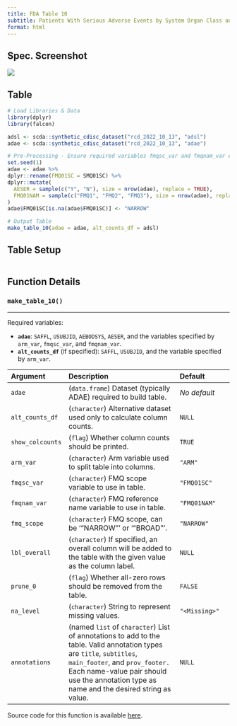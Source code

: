 ```yaml
---
title: FDA Table 10
subtitle: Patients With Serious Adverse Events by System Organ Class and FDA Medical Query (Narrow), Safety Population, Pooled Analyses
format: html
---
```


::: panel-tabset
## Spec. Screenshot

![](../assets/images/screenshots/table_10.png){fig-align="center"}

## Table

```r

# Load Libraries & Data
library(dplyr)
library(falcon)

adsl <- scda::synthetic_cdisc_dataset("rcd_2022_10_13", "adsl")
adae <- scda::synthetic_cdisc_dataset("rcd_2022_10_13", "adae")

# Pre-Processing - Ensure required variables fmqsc_var and fmqnam_var exist in adae
set.seed(1)
adae <- adae %>%
dplyr::rename(FMQ01SC = SMQ01SC) %>%
dplyr::mutate(
  AESER = sample(c("Y", "N"), size = nrow(adae), replace = TRUE),
  FMQ01NAM = sample(c("FMQ1", "FMQ2", "FMQ3"), size = nrow(adae), replace = TRUE)
)
adae$FMQ01SC[is.na(adae$FMQ01SC)] <- "NARROW"

# Output Table
make_table_10(adae = adae, alt_counts_df = adsl)

```

## Table Setup

```r
```

## Function Details

### `make_table_10()`

------------------------------------------------------------------------

Required variables:

-   **`adae`**: `SAFFL`, `USUBJID`, `AEBODSYS`, `AESER`, and the variables specified by `arm_var`, `fmqsc_var`, and `fmqnam_var`.
-   **`alt_counts_df`** (if specified): `SAFFL`, `USUBJID`, and the variable specified by `arm_var`.

| Argument         | Description                                                                                                                                                                                                                                            | Default       |
|:-----------------|:------------------------------------|:-----------------|
| `adae`           | (`data.frame`) Dataset (typically ADAE) required to build table.                                                                                                                                                                                       | *No default*  |
| `alt_counts_df`  | (`character`) Alternative dataset used only to calculate column counts.                                                                                                                                                                                | `NULL`        |
| `show_colcounts` | (`flag`) Whether column counts should be printed.                                                                                                                                                                                                      | `TRUE`        |
| `arm_var`        | (`character`) Arm variable used to split table into columns.                                                                                                                                                                                           | `"ARM"`       |
| `fmqsc_var`      | (`character`) FMQ scope variable to use in table.                                                                                                                                                                                                      | `"FMQ01SC"`   |
| `fmqnam_var`     | (`character`) FMQ reference name variable to use in table.                                                                                                                                                                                             | `"FMQ01NAM"`  |
| `fmq_scope`      | (`character`) FMQ scope, can be '"NARROW"' or '"BROAD"'.                                                                                                                                                                                               | `"NARROW"`    |
| `lbl_overall`    | (`character`) If specified, an overall column will be added to the table with the given value as the column label.                                                                                                                                     | `NULL`        |
| `prune_0`        | (`flag`) Whether all-zero rows should be removed from the table.                                                                                                                                                                                       | `FALSE`       |
| `na_level`       | (`character`) String to represent missing values.                                                                                                                                                                                                      | `"<Missing>"` |
| `annotations`    | (named `list` of `character`) List of annotations to add to the table. Valid annotation types are `title`, `subtitles`, `main_footer`, and `prov_footer.` Each name-value pair should use the annotation type as name and the desired string as value. | `NULL`        |

Source code for this function is available [here](https://github.com/pharmaverse/falcon/blob/main/R/fda-table_10.R).
:::
